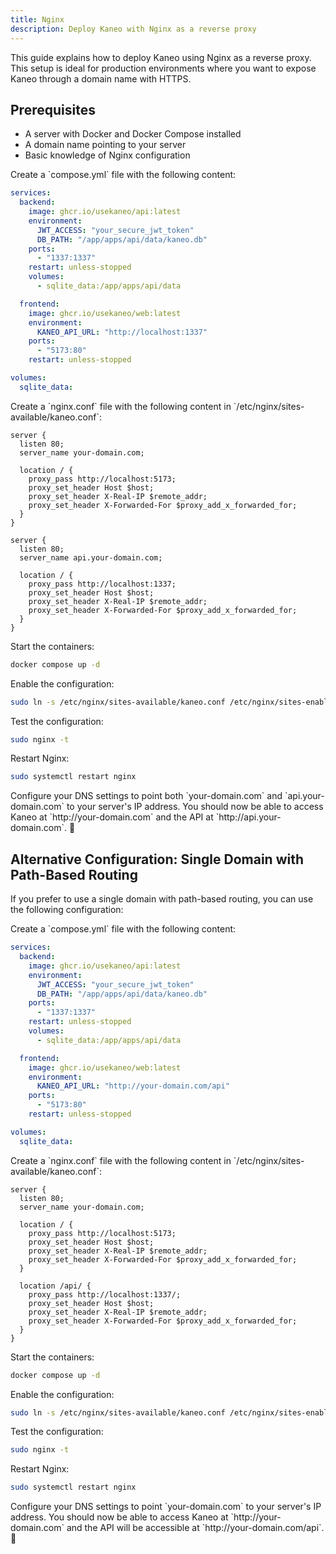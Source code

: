 ```yaml
---
title: Nginx
description: Deploy Kaneo with Nginx as a reverse proxy
---
```


This guide explains how to deploy Kaneo using Nginx as a reverse proxy. This setup is ideal for production environments where you want to expose Kaneo through a domain name with HTTPS.

## Prerequisites

- A server with Docker and Docker Compose installed
- A domain name pointing to your server
- Basic knowledge of Nginx configuration

<Steps>
<Step>
Create a `compose.yml` file with the following content:
</Step>

```yaml
services:
  backend:
    image: ghcr.io/usekaneo/api:latest
    environment:
      JWT_ACCESS: "your_secure_jwt_token"
      DB_PATH: "/app/apps/api/data/kaneo.db"
    ports:
      - "1337:1337"
    restart: unless-stopped
    volumes:
      - sqlite_data:/app/apps/api/data

  frontend:
    image: ghcr.io/usekaneo/web:latest
    environment:
      KANEO_API_URL: "http://localhost:1337"
    ports:
      - "5173:80"
    restart: unless-stopped

volumes:
  sqlite_data:
```

<Step>
Create a `nginx.conf` file with the following content in `/etc/nginx/sites-available/kaneo.conf`:
</Step>

```nginx
server {
  listen 80;
  server_name your-domain.com;

  location / {
    proxy_pass http://localhost:5173;
    proxy_set_header Host $host;
    proxy_set_header X-Real-IP $remote_addr;
    proxy_set_header X-Forwarded-For $proxy_add_x_forwarded_for;
  }
}

server {
  listen 80;
  server_name api.your-domain.com;

  location / {
    proxy_pass http://localhost:1337;
    proxy_set_header Host $host;
    proxy_set_header X-Real-IP $remote_addr;
    proxy_set_header X-Forwarded-For $proxy_add_x_forwarded_for;
  }
}
```

<Step>
Start the containers:

```bash
docker compose up -d
```
</Step>

<Step>
Enable the configuration:

```bash
sudo ln -s /etc/nginx/sites-available/kaneo.conf /etc/nginx/sites-enabled/
```
</Step>

<Step>
Test the configuration:

```bash
sudo nginx -t
```
</Step>

<Step>
Restart Nginx:

```bash
sudo systemctl restart nginx
```
</Step>

<Step>
Configure your DNS settings to point both `your-domain.com` and `api.your-domain.com` to your server's IP address.
</Step>

<Step>
You should now be able to access Kaneo at `http://your-domain.com` and the API at `http://api.your-domain.com`. 🎉
</Step>
</Steps>

## Alternative Configuration: Single Domain with Path-Based Routing

If you prefer to use a single domain with path-based routing, you can use the following configuration:

<Steps>
<Step>
Create a `compose.yml` file with the following content:
</Step>

```yaml
services:
  backend:
    image: ghcr.io/usekaneo/api:latest
    environment:
      JWT_ACCESS: "your_secure_jwt_token"
      DB_PATH: "/app/apps/api/data/kaneo.db"
    ports:
      - "1337:1337"
    restart: unless-stopped
    volumes:
      - sqlite_data:/app/apps/api/data

  frontend:
    image: ghcr.io/usekaneo/web:latest
    environment:
      KANEO_API_URL: "http://your-domain.com/api"
    ports:
      - "5173:80"
    restart: unless-stopped

volumes:
  sqlite_data:
```

<Step>
Create a `nginx.conf` file with the following content in `/etc/nginx/sites-available/kaneo.conf`:
</Step>

```nginx
server {
  listen 80;
  server_name your-domain.com;

  location / {
    proxy_pass http://localhost:5173;
    proxy_set_header Host $host;
    proxy_set_header X-Real-IP $remote_addr;
    proxy_set_header X-Forwarded-For $proxy_add_x_forwarded_for;
  }

  location /api/ {
    proxy_pass http://localhost:1337/;
    proxy_set_header Host $host;
    proxy_set_header X-Real-IP $remote_addr;
    proxy_set_header X-Forwarded-For $proxy_add_x_forwarded_for;
  }
}
```

<Step>
Start the containers:

```bash
docker compose up -d
```
</Step>

<Step>
Enable the configuration:

```bash
sudo ln -s /etc/nginx/sites-available/kaneo.conf /etc/nginx/sites-enabled/
```
</Step>

<Step>
Test the configuration:

```bash
sudo nginx -t
```
</Step>

<Step>
Restart Nginx:

```bash
sudo systemctl restart nginx
```
</Step>

<Step>
Configure your DNS settings to point `your-domain.com` to your server's IP address.
</Step>

<Step>
You should now be able to access Kaneo at `http://your-domain.com` and the API will be accessible at `http://your-domain.com/api`. 🎉
</Step>
</Steps>
